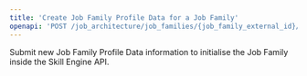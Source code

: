 ```yaml
---
title: 'Create Job Family Profile Data for a Job Family'
openapi: 'POST /job_architecture/job_families/{job_family_external_id}/profile_data'
---
```


Submit new Job Family Profile Data information to initialise the Job Family inside the Skill Engine API.
